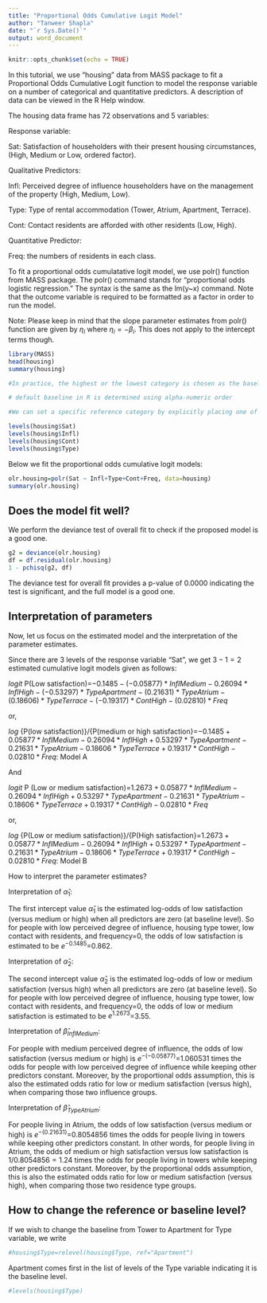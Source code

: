---
title: "Proportional Odds Cumulative Logit Model"
author: "Tanweer Shapla"
date: "`r Sys.Date()`"
output: word_document
---

```{r setup, include=FALSE, comment=""}
knitr::opts_chunk$set(echo = TRUE)
```
In this tutorial, we use "housing" data from MASS package to fit a Proportional Odds Cumulative Logit function to model the response variable on a number of categorical and quantitative predictors. A description of data can be viewed in the R Help window. 

The housing data frame has 72 observations and 5 variables:

Response variable:

Sat: Satisfaction of householders with their present housing circumstances, (High, Medium or Low, ordered factor).

Qualitative Predictors: 


Infl: Perceived degree of influence householders have on the management of the property (High, Medium, Low).

Type: Type of rental accommodation (Tower, Atrium, Apartment, Terrace).

Cont: Contact residents are afforded with other residents (Low, High).

Quantitative Predictor:

Freq: the numbers of residents in each class.



To fit a proportional odds cumulatative logit model, we use polr() function from MASS package. The polr() command stands for “proportional odds logistic regression.” The syntax is the same as the lm(y~x) command. Note that the outcome variable is required to be formatted as a factor in order to run the model.

Note: Please keep in mind that the slope parameter estimates from polr() function are given by $\eta_i$ where $\eta_i=-\beta_i$. This does not apply to the intercept terms though. 

```{r comment=""}
library(MASS)
head(housing)
summary(housing)

#In practice, the highest or the lowest category is chosen as the baseline category

# default baseline in R is determined using alpha-numeric order 

#We can set a specific reference category by explicitly placing one of the levels first when specifying the levels. We order the levels so whatever level is first will be the one we want as a reference.

levels(housing$Sat)
levels(housing$Infl) 
levels(housing$Cont)
levels(housing$Type)
```


Below we fit the proportional odds cumulative logit models:

```{r comment=""}
olr.housing=polr(Sat ~ Infl+Type+Cont+Freq, data=housing)
summary(olr.housing)
```


## Does the model fit well?

We perform the deviance test of overall fit to check if the proposed model is a good one. 

```{r comment=""}
g2 = deviance(olr.housing)
df = df.residual(olr.housing)
1 - pchisq(g2, df)
```

The deviance test for overall fit provides a p-value of 0.0000 indicating the test is significant, and the full model is a good one. 


## Interpretation of parameters

Now, let us focus on the estimated model and the interpretation of the parameter estimates. 

Since there are 3 levels of the response variable "Sat", we get $3-1=2$ estimated cumulative logit models given as follows:

$logit$ P(Low satisfaction)=$-0.1485-(-0.05877)*InflMedium-0.26094*InflHigh-(-0.53297)*TypeApartment-(0.21631)*TypeAtrium-(0.18606)*TypeTerrace-(-0.19317)*ContHigh-(0.02810)*Freq$ 

or, 

$log$ {P(low satisfaction)}/{P(medium or high satisfaction}=$-0.1485+0.05877*InflMedium-0.26094*InflHigh+0.53297*TypeApartment-0.21631*TypeAtrium-0.18606*TypeTerrace+0.19317*ContHigh-0.02810*Freq$: Model A

And

$logit$ P (Low or medium satisfaction)=$1.2673+0.05877*InflMedium-0.26094*InflHigh+0.53297*TypeApartment-0.21631*TypeAtrium-0.18606*TypeTerrace+0.19317*ContHigh-0.02810*Freq$ 

or, 

$log$ {P(Low or medium satisfaction)}/{P(High satisfaction}=$1.2673+0.05877*InflMedium-0.26094*InflHigh+0.53297*TypeApartment-0.21631*TypeAtrium-0.18606*TypeTerrace+0.19317*ContHigh-0.02810*Freq$: Model B

 
How to interpret the parameter estimates?

Interpretation of $\hat \alpha_1$:

The first intercept value $\hat \alpha_1$ is the estimated log-odds of low satisfaction (versus medium or high) when all predictors are zero (at baseline level). So for people with low perceived degree of influence, housing type tower, low contact with residents, and frequency=0, the odds of low satisfaction is estimated to be $e^{-0.1485}$=0.862. 


Interpretation of $\hat \alpha_2$:

The second intercept value $\hat \alpha_2$ is the estimated log-odds of low or medium satisfaction (versus high) when all predictors are zero (at baseline level). So for people with low perceived degree of influence, housing type tower, low contact with residents, and frequency=0, the odds of low or medium satisfaction is estimated to be $e^{1.2673}$=3.55. 


Interpretation of $\hat \beta_{InflMedium}$:

For people with medium perceived degree of influence, the odds of low satisfaction (versus medium or high) is $e^{-(-0.05877)}$=1.060531 times the odds for people with low perceived degree of influence while keeping other predictors constant. Moreover, by the proportional odds assumption, this is also the estimated odds ratio for low or medium satisfaction (versus high), when comparing those two influence groups. 


Interpretation of $\hat \beta_{TypeAtrium}$:

For people living in Atrium, the odds of low satisfaction (versus medium or high) is $e^{-(0.21631)}$=0.8054856 times the odds for people living in towers while keeping other predictors constant. In other words, for people living in Atrium, the odds of medium or high satisfaction versus low satisfaction is $1/0.8054856=1.24$ times the odds for people living in towers while keeping other predictors constant. Moreover, by the proportional odds assumption, this is also the estimated odds ratio for low or medium satisfaction (versus high), when comparing those two residence type groups.


## How to change the reference or baseline level?

If we wish to change the baseline from Tower to Apartment for Type variable, we write



```{r}
#housing$Type=relevel(housing$Type, ref="Apartment")
```
Apartment comes first in the list of levels of the Type variable indicating it is the baseline level. 

```{r}
#levels(housing$Type)
```

